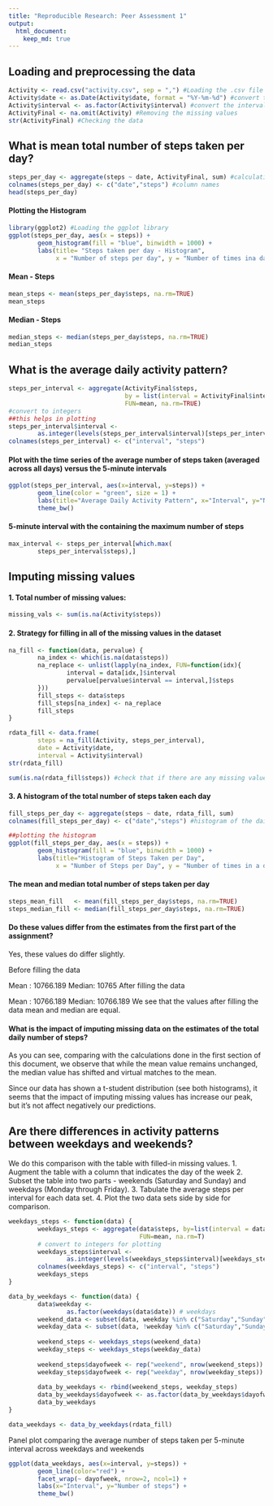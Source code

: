 ```yaml
---
title: "Reproducible Research: Peer Assessment 1"
output: 
  html_document:
    keep_md: true
---
```



## Loading and preprocessing the data

```r
Activity <- read.csv("activity.csv", sep = ",") #Loading the .csv file
Activity$date <- as.Date(Activity$date, format = "%Y-%m-%d") #convert the date field to Date class
Activity$interval <- as.factor(Activity$interval) #convert the interval field to Factor class
ActivityFinal <- na.omit(Activity) #Removing the missing values
str(ActivityFinal) #Checking the data
```

## What is mean total number of steps taken per day?

```r
steps_per_day <- aggregate(steps ~ date, ActivityFinal, sum) #calculating the number of steps
colnames(steps_per_day) <- c("date","steps") #column names
head(steps_per_day) 
```
#### Plotting the Histogram
```r
library(ggplot2) #Loading the ggplot library
ggplot(steps_per_day, aes(x = steps)) +
        geom_histogram(fill = "blue", binwidth = 1000) +
        labs(title= "Steps taken per day - Histogram", 
             x = "Number of steps per day", y = "Number of times ina day(count)") + theme_bw()
```

#### Mean - Steps
```r
mean_steps <- mean(steps_per_day$steps, na.rm=TRUE)
mean_steps
```
#### Median - Steps
```r
median_steps <- median(steps_per_day$steps, na.rm=TRUE)
median_steps
```
## What is the average daily activity pattern?
```r
steps_per_interval <- aggregate(ActivityFinal$steps, 
                                by = list(interval = ActivityFinal$interval),
                                FUN=mean, na.rm=TRUE)
#convert to integers
##this helps in plotting
steps_per_interval$interval <- 
        as.integer(levels(steps_per_interval$interval)[steps_per_interval$interval])
colnames(steps_per_interval) <- c("interval", "steps")
```
#### Plot with the time series of the average number of steps taken (averaged across all days) versus the 5-minute intervals
```r
ggplot(steps_per_interval, aes(x=interval, y=steps)) +
        geom_line(color = "green", size = 1) +
        labs(title="Average Daily Activity Pattern", x="Interval", y="Number of steps") +
        theme_bw()
```
#### 5-minute interval with the containing the maximum number of steps
```r
max_interval <- steps_per_interval[which.max(  
        steps_per_interval$steps),]
```

## Imputing missing values
#### 1. Total number of missing values:
```r
missing_vals <- sum(is.na(Activity$steps))
```
#### 2. Strategy for filling in all of the missing values in the dataset
```r
na_fill <- function(data, pervalue) {
        na_index <- which(is.na(data$steps))
        na_replace <- unlist(lapply(na_index, FUN=function(idx){
                interval = data[idx,]$interval
                pervalue[pervalue$interval == interval,]$steps
        }))
        fill_steps <- data$steps
        fill_steps[na_index] <- na_replace
        fill_steps
}

rdata_fill <- data.frame(  
        steps = na_fill(Activity, steps_per_interval),  
        date = Activity$date,  
        interval = Activity$interval)
str(rdata_fill)
```

```r
sum(is.na(rdata_fill$steps)) #check that if there are any missing values remaining or not
```
#### 3. A histogram of the total number of steps taken each day
```r
fill_steps_per_day <- aggregate(steps ~ date, rdata_fill, sum)
colnames(fill_steps_per_day) <- c("date","steps") #histogram of the daily total number of steps taken, plotted with a bin interval of 1000 steps, after filling missing values.

##plotting the histogram
ggplot(fill_steps_per_day, aes(x = steps)) + 
        geom_histogram(fill = "blue", binwidth = 1000) + 
        labs(title="Histogram of Steps Taken per Day", 
             x = "Number of Steps per Day", y = "Number of times in a day(Count)") + theme_bw() 
```

#### The mean and median total number of steps taken per day
```r
steps_mean_fill   <- mean(fill_steps_per_day$steps, na.rm=TRUE)
steps_median_fill <- median(fill_steps_per_day$steps, na.rm=TRUE)
```
#### Do these values differ from the estimates from the first part of the assignment?
Yes, these values do differ slightly.

Before filling the data

Mean : 10766.189
Median: 10765
After filling the data

Mean : 10766.189
Median: 10766.189
We see that the values after filling the data mean and median are equal.

#### What is the impact of imputing missing data on the estimates of the total daily number of steps?
As you can see, comparing with the calculations done in the first section of this document, we observe that while the mean value remains unchanged, the median value has shifted and virtual matches to the mean.

Since our data has shown a t-student distribution (see both histograms), it seems that the impact of imputing missing values has increase our peak, but it's not affect negatively our predictions.

## Are there differences in activity patterns between weekdays and weekends?
We do this comparison with the table with filled-in missing values.
1. Augment the table with a column that indicates the day of the week
2. Subset the table into two parts - weekends (Saturday and Sunday) and weekdays (Monday through Friday).
3. Tabulate the average steps per interval for each data set.
4. Plot the two data sets side by side for comparison.
```r
weekdays_steps <- function(data) {
        weekdays_steps <- aggregate(data$steps, by=list(interval = data$interval),
                                    FUN=mean, na.rm=T)
        # convert to integers for plotting
        weekdays_steps$interval <- 
                as.integer(levels(weekdays_steps$interval)[weekdays_steps$interval])
        colnames(weekdays_steps) <- c("interval", "steps")
        weekdays_steps
}

data_by_weekdays <- function(data) {
        data$weekday <- 
                as.factor(weekdays(data$date)) # weekdays
        weekend_data <- subset(data, weekday %in% c("Saturday","Sunday"))
        weekday_data <- subset(data, !weekday %in% c("Saturday","Sunday"))
        
        weekend_steps <- weekdays_steps(weekend_data)
        weekday_steps <- weekdays_steps(weekday_data)
        
        weekend_steps$dayofweek <- rep("weekend", nrow(weekend_steps))
        weekday_steps$dayofweek <- rep("weekday", nrow(weekday_steps))
        
        data_by_weekdays <- rbind(weekend_steps, weekday_steps)
        data_by_weekdays$dayofweek <- as.factor(data_by_weekdays$dayofweek)
        data_by_weekdays
}

data_weekdays <- data_by_weekdays(rdata_fill)
```
Panel plot comparing the average number of steps taken per 5-minute interval across weekdays and weekends
```r
ggplot(data_weekdays, aes(x=interval, y=steps)) + 
        geom_line(color="red") + 
        facet_wrap(~ dayofweek, nrow=2, ncol=1) +
        labs(x="Interval", y="Number of steps") +
        theme_bw()
```